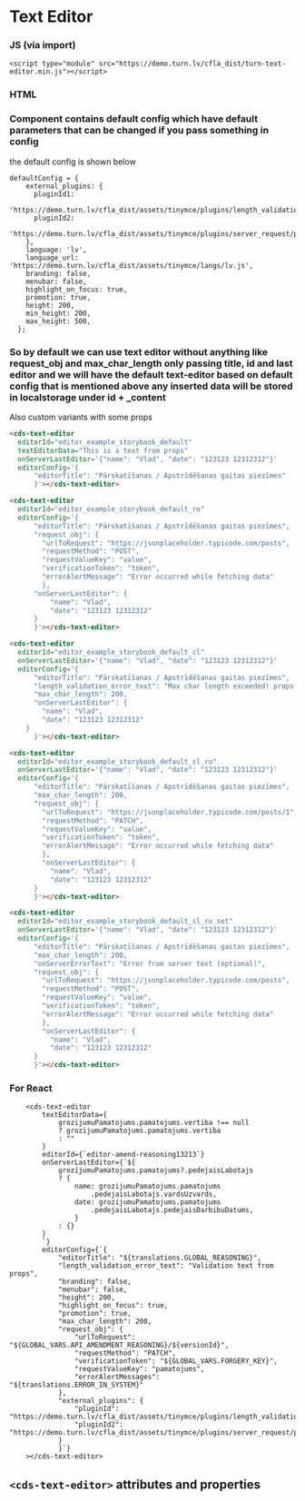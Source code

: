 
# Text Editor

### JS (via import)

```imoprt
<script type="module" src="https://demo.turn.lv/cfla_dist/turn-text-editor.min.js"></script>
```

### HTML

### Component contains default config which have default parameters that can be changed if you pass something in config

the default config is shown below

```JS
defaultConfig = {
    external_plugins: {
      pluginId1:
        'https://demo.turn.lv/cfla_dist/assets/tinymce/plugins/length_validation/plugin.min.js',
      pluginId2:
        'https://demo.turn.lv/cfla_dist/assets/tinymce/plugins/server_request/plugin.min.js',
    },
    language: 'lv',
    language_url: 'https://demo.turn.lv/cfla_dist/assets/tinymce/langs/lv.js',
    branding: false,
    menubar: false,
    highlight_on_focus: true,
    promotion: true,
    height: 200,
    min_height: 200,
    max_height: 500,
  };
```

### So by default we can use text editor without anything like request_obj and max_char_length only passing title, id and last editor and we will have the default text-editor based on default config that is mentioned above any inserted data will be stored in localstorage under id + \_content

Also custom variants with some props

```html
<cds-text-editor
  editorId="editor_example_storybook_default"
  textEditorData="This is a text from props"
  onServerLastEditor='{"name": "Vlad", "date": "123123 12312312"}'
  editorConfig='{
      "editorTitle": "Pārskatīšanas / Apstrīdēšanas gaitas piezīmes"
      }'></cds-text-editor>

<cds-text-editor
  editorId="editor_example_storybook_default_ro"
  editorConfig='{
      "editorTitle": "Pārskatīšanas / Apstrīdēšanas gaitas piezīmes",
      "request_obj": {
        "urlToRequest": "https://jsonplaceholder.typicode.com/posts",
        "requestMethod": "POST",
        "requestValueKey": "value",
        "verificationToken": "token",
        "errorAlertMessage": "Error occurred while fetching data"
        },
      "onServerLastEditor": {
          "name": "Vlad",
          "date": "123123 12312312"
      }
      }'></cds-text-editor>

<cds-text-editor
  editorId="editor_example_storybook_default_cl"
  onServerLastEditor='{"name": "Vlad", "date": "123123 12312312"}'
  editorConfig='{
      "editorTitle": "Pārskatīšanas / Apstrīdēšanas gaitas piezīmes",
      "length_validation_error_text": "Max char length exceeded! props text",
      "max_char_length": 200,
      "onServerLastEditor": {
        "name": "Vlad",
        "date": "123123 12312312"
    }
      }'></cds-text-editor>

<cds-text-editor
  editorId="editor_example_storybook_default_cl_ro"
  onServerLastEditor='{"name": "Vlad", "date": "123123 12312312"}'
  editorConfig='{
      "editorTitle": "Pārskatīšanas / Apstrīdēšanas gaitas piezīmes",
      "max_char_length": 200,
      "request_obj": {
        "urlToRequest": "https://jsonplaceholder.typicode.com/posts/1",
        "requestMethod": "PATCH",
        "requestValueKey": "value",
        "verificationToken": "token",
        "errorAlertMessage": "Error occurred while fetching data"
        },
        "onServerLastEditor": {
          "name": "Vlad",
          "date": "123123 12312312"
      }
      }'></cds-text-editor>

<cds-text-editor
  editorId="editor_example_storybook_default_cl_ro_set"
  onServerLastEditor='{"name": "Vlad", "date": "123123 12312312"}'
  editorConfig='{
      "editorTitle": "Pārskatīšanas / Apstrīdēšanas gaitas piezīmes",
      "max_char_length": 200,
      "onServerErrorText": "Error from server text (optional)",
      "request_obj": {
        "urlToRequest": "https://jsonplaceholder.typicode.com/posts",
        "requestMethod": "POST",
        "requestValueKey": "value",
        "verificationToken": "token",
        "errorAlertMessage": "Error occurred while fetching data"
        },
        "onServerLastEditor": {
          "name": "Vlad",
          "date": "123123 12312312"
      }
      }'></cds-text-editor>
```

### For React

```JS
    <cds-text-editor
        textEditorData={
            grozijumuPamatojums.pamatojums.vertiba !== null
            ? grozijumuPamatojums.pamatojums.vertiba
            : ""
        }
        editorId={`editor-amend-reasoning13213`}
        onServerLastEditor={`${
            grozijumuPamatojums.pamatojums?.pedejaisLabotajs
            ? {
                name: grozijumuPamatojums.pamatojums
                    .pedejaisLabotajs.vardsUzvards,
                date: grozijumuPamatojums.pamatojums
                    .pedejaisLabotajs.pedejaisDarbibuDatums,
                }
            : {}
        }
        `}
        editorConfig={`{
            "editorTitle": "${translations.GLOBAL_REASONING}",
            "length_validation_error_text": "Validation text from props",
            "branding": false,
            "menubar": false,
            "height": 200,
            "highlight_on_focus": true,
            "promotion": true,
            "max_char_length": 200,
            "request_obj": {
                "urlToRequest": "${GLOBAL_VARS.API_AMENDMENT_REASONING}/${versionId}",
                "requestMethod": "PATCH",
                "verificationToken": "${GLOBAL_VARS.FORGERY_KEY}",
                "requestValueKey": "pamatojums",
                "errorAlertMessages": "${translations.ERROR_IN_SYSTEM}"
            },
            "external_plugins": {
                "pluginId": "https://demo.turn.lv/cfla_dist/assets/tinymce/plugins/length_validation/plugin.min.js",
                "pluginId2": "https://demo.turn.lv/cfla_dist/assets/tinymce/plugins/server_request/plugin.min.js"
            }
            }`}
    ></cds-text-editor>
```

## `<cds-text-editor>` attributes and properties

<Props of="cds-text-editor" />
